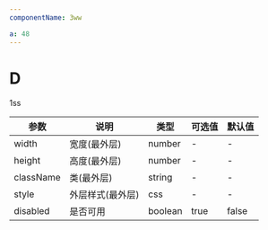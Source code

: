 ```yaml
---
componentName: 3ww

a: 48
---
```



# D

1ss


| 参数      | 说明             | 类型    | 可选值 | 默认值 |
| --------- | ---------------- | ------- | ------ | ------ |
| width     | 宽度(最外层)     | number  | -      | -      |
| height    | 高度(最外层)     | number  | -      | -      |
| className | 类(最外层)       | string  | -      | -      |
| style     | 外层样式(最外层) | css     | -      | -      |
| disabled  | 是否可用         | boolean | true   | false  | 
